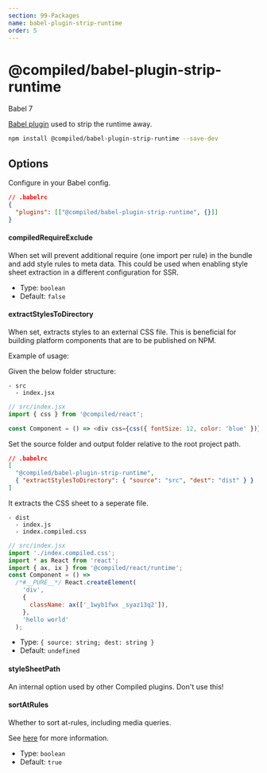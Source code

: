 ```yaml
---
section: 99-Packages
name: babel-plugin-strip-runtime
order: 5
---
```


# @compiled/babel-plugin-strip-runtime


<HorizontalStack gap={0.5} spacing={2}>
  <Lozenge>Babel 7</Lozenge>
</HorizontalStack>

[Babel plugin](https://babeljs.io) used to strip the runtime away.

```bash
npm install @compiled/babel-plugin-strip-runtime --save-dev
```

## Options

Configure in your Babel config.

```json
// .babelrc
{
  "plugins": [["@compiled/babel-plugin-strip-runtime", {}]]
}
```

#### compiledRequireExclude

When set will prevent additional require (one import per rule) in the bundle and add style rules to meta data.
This could be used when enabling style sheet extraction in a different configuration for SSR.

- Type: `boolean`
- Default: `false`

#### extractStylesToDirectory

When set, extracts styles to an external CSS file. This is beneficial for building platform components that are to be published on NPM.

Example of usage:

Given the below folder structure:

```
- src
  - index.jsx
```

```js
// src/index.jsx
import { css } from '@compiled/react';

const Component = () => <div css={css({ fontSize: 12, color: 'blue' })}>hello world</div>;
```

Set the source folder and output folder relative to the root project path.

```json
// .babelrc
[
  "@compiled/babel-plugin-strip-runtime",
  { "extractStylesToDirectory": { "source": "src", "dest": "dist" } }
]
```

It extracts the CSS sheet to a seperate file.

```
- dist
  - index.js
  - index.compiled.css
```

```js
// src/index.jsx
import './index.compiled.css';
import * as React from 'react';
import { ax, ix } from '@compiled/react/runtime';
const Component = () =>
  /*#__PURE__*/ React.createElement(
    'div',
    {
      className: ax(['_1wyb1fwx _syaz13q2']),
    },
    'hello world'
  );
```

- Type: `{ source: string; dest: string }`
- Default: `undefined`

#### styleSheetPath

An internal option used by other Compiled plugins. Don't use this!

#### sortAtRules

Whether to sort at-rules, including media queries.

See [here](/media-queries-and-other-at-rules) for more information.

- Type: `boolean`
- Default: `true`
